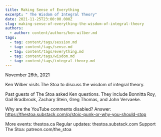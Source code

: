 ```yaml
---
title: Making Sense of Everything
excerpt: " The Wisdom of Integral Theory"
date: 2021-11-25T23:00:00.000Z
slug: making-sense-of-everything-the-wisdom-of-integral-theory
authors:
  - author: content/authors/ken-wilber.md
tags:
  - tag: content/tags/session.md
  - tag: content/tags/sense.md
  - tag: content/tags/everything.md
  - tag: content/tags/wisdom.md
  - tag: content/tags/integral-theory.md
---
```


November 26th, 2021

Ken Wilber visits The Stoa to discuss the wisdom of integral theory.

Past guests of The Stoa asked Ken questions. They include Bonnitta Roy, Gail Bradbrook, Zachary Stein, Greg Thomas, and John Vervaeke. 

Why are the YouTube comments disabled? Answer: https://thestoa.substack.com/p/stoic-punk-or-why-you-should-stop

More events: thestoa.ca
Regular updates: thestoa.substack.com
Support The Stoa: patreon.com/the_stoa
